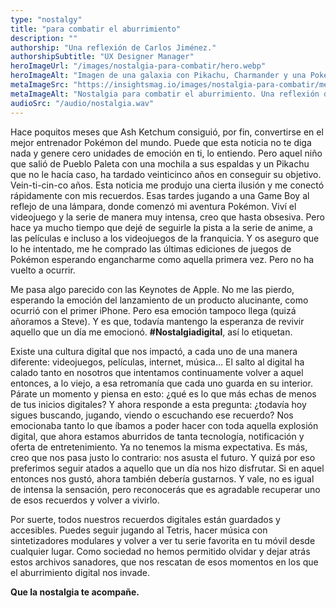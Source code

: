```yaml
---
type: "nostalgy"
title: "para combatir el aburrimiento"
description: ""
authorship: "Una reflexión de Carlos Jiménez."
authorshipSubtitle: "UX Designer Manager"
heroImageUrl: "/images/nostalgia-para-combatir/hero.webp"
heroImageAlt: "Imagen de una galaxia con Pikachu, Charmander y una Poké Ball"
metaImageSrc: "https://insightsmag.io/images/nostalgia-para-combatir/meta-cover.jpg"
metaImageAlt: "Nostalgia para combatir el aburrimiento. Una reflexión de Carlos Jiménez."
audioSrc: "/audio/nostalgia.wav"
---
```



<ArticleIntroduccion>
  Hace poquitos meses que Ash Ketchum consiguió, por fin, convertirse en el
  mejor entrenador Pokémon del mundo. Puede que esta noticia no te diga nada y
  genere cero unidades de emoción en ti, lo entiendo. Pero aquel niño que salió
  de Pueblo Paleta con una mochila a sus espaldas y un Pikachu que no le hacía
  caso, ha tardado veinticinco años en conseguir su objetivo. Vein-ti-cin-co
  años.
</ArticleIntroduccion>

<ArticleSection>
  Esta noticia me produjo una cierta ilusión y me conectó rápidamente con mis
  recuerdos. Esas tardes jugando a una Game Boy al reflejo de una lámpara, donde
  comenzó mi aventura Pokémon. Viví el videojuego y la serie de manera muy
  intensa, creo que hasta obsesiva. Pero hace ya mucho tiempo que dejé de
  seguirle la pista a la serie de anime, a las películas e incluso a los
  videojuegos de la franquicia. Y os aseguro que lo he intentado, me he comprado
  las últimas ediciones de juegos de Pokémon esperando engancharme como aquella
  primera vez. Pero no ha vuelto a ocurrir.

Me pasa algo parecido con las Keynotes de Apple. No me las pierdo, esperando la emoción del lanzamiento de
un producto alucinante, como ocurrió con el primer iPhone. Pero esa emoción
tampoco llega (quizá añoramos a Steve). Y es que, todavía mantengo la
esperanza de revivir aquello que un día me emocionó. **#Nostalgiadigital**, así lo
etiquetan.

</ArticleSection>

<ArticleSection>
  Existe una cultura digital que nos impactó, a cada uno de una manera
  diferente: videojuegos, películas, internet, música… El salto al digital ha
  calado tanto en nosotros que intentamos continuamente volver a aquel entonces,
  a lo viejo, a esa retromanía que cada uno guarda en su interior. Párate un
  momento y piensa en esto: ¿qué es lo que más echas de menos de tus inicios
  digitales? Y ahora responde a esta pregunta: ¿todavía hoy sigues buscando,
  jugando, viendo o escuchando ese recuerdo?
</ArticleSection>

<ArticleSection>
  Nos emocionaba tanto lo que íbamos a poder hacer con toda aquella explosión
  digital, que ahora estamos aburridos de tanta tecnología, notificación y
  oferta de entretenimiento. Ya no tenemos la misma expectativa. Es más, creo
  que nos pasa justo lo contrario: nos asusta el futuro. Y quizá por eso
  preferimos seguir atados a aquello que un día nos hizo disfrutar. Si en aquel
  entonces nos gustó, ahora también debería gustarnos. Y vale, no es igual de
  intensa la sensación, pero reconocerás que es agradable recuperar uno de esos
  recuerdos y volver a vivirlo.
</ArticleSection>

<ArticleSection>
<SingleImage
  src="/images/nostalgia-para-combatir/tetris.webp"
  alt="Pieza de tetris"
/>

Por suerte, todos nuestros recuerdos digitales están guardados y accesibles. Puedes seguir jugando al Tetris, hacer música con sintetizadores modulares y volver a ver tu serie favorita en tu móvil desde cualquier lugar. Como sociedad no hemos permitido olvidar y dejar atrás estos archivos sanadores, que nos rescatan de esos momentos en los que el aburrimiento digital nos invade.

**Que la nostalgia te acompañe.**

</ArticleSection>
